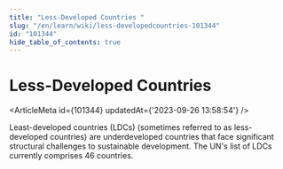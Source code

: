 ```yaml
---
title: "Less-Developed Countries "
slug: "/en/learn/wiki/less-developedcountries-101344"
id: "101344"
hide_table_of_contents: true
---
```



# Less-Developed Countries 

<ArticleMeta id={101344} updatedAt={'2023-09-26 13:58:54'} />
<div className='border-solid border-b border-t-0 my-4 border-[var(--ifm-color-gray-300)]' />

Least-developed countries (LDCs) (sometimes referred to as less-developed countries) are underdeveloped countries that face significant structural challenges to sustainable development. The UN's list of LDCs currently comprises 46 countries.

